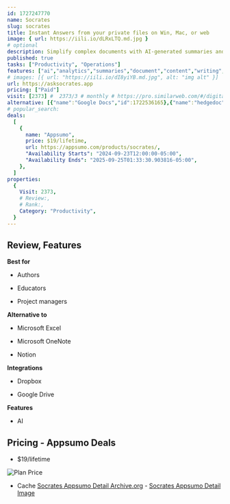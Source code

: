 ```yaml
---
id: 1727247770
name: Socrates
slug: socrates
title: Instant Answers from your private files on Win, Mac, or web
image: { url: https://iili.io/dLRxLTQ.md.jpg }
# optional
description: Simplify complex documents with AI-generated summaries and inline citationsAnalyze multiple documents and compare details in a clear table view
published: true
tasks: ["Productivity", "Operations"]
features: ["ai","analytics","summaries","document","content","writing","editing","collaboration"]
# images: [{ url: "https://iili.io/dI8yiYB.md.jpg", alt: "img alt" }]
url: https://asksocrates.app
pricing: ["Paid"]
visit: [2373] #  2373/3 # monthly # https://pro.similarweb.com/#/digitalsuite/websiteanalysis/home
alternative: [{"name":"Google Docs","id":1722536165},{"name":"hedgedoc","id":1723101008},{"name":"Meiro","id":1725901409}]
# popular_search:
deals:
  [
    {
      name: "Appsumo",
      price: $19/lifetime,
      url: https://appsumo.com/products/socrates/,
      "Availability Starts": "2024-09-23T12:00:00-05:00",
      "Availability Ends": "2025-09-25T01:33:30.903816-05:00",
    },
  ]
properties:
  {
    Visit: 2373,
    # Review:,
    # Rank:,
    Category: "Productivity",
  }
---
```


## Review, Features

 

**Best for**

- Authors

- Educators

- Project managers

**Alternative to**

- Microsoft Excel

- Microsoft OneNote

- Notion

**Integrations**

- Dropbox

- Google Drive

**Features**

- AI

## Pricing - Appsumo Deals

- $19/lifetime

<Img src="https://iili.io/dLRwG49.png" alt="Plan Price" />

- Cache [Socrates Appsumo Detail Archive.org](https://web.archive.org/web/*/https://appsumo.com/products/socrates/) - [Socrates Appsumo Detail Image](https://iili.io/dLRwsQp.png)
